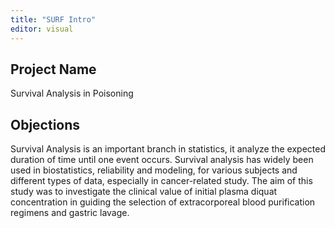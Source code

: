 ```yaml
---
title: "SURF Intro"
editor: visual
---
```

## Project Name
Survival Analysis in Poisoning

## Objections
Survival Analysis is an important branch in statistics, it analyze the expected duration of time until one event occurs. Survival analysis has widely been used in biostatistics, reliability and modeling, for various subjects and different types of data, especially in cancer-related study. The aim of this study was to investigate the clinical value of initial plasma diquat concentration in guiding the selection of extracorporeal blood purification regimens and gastric lavage.
